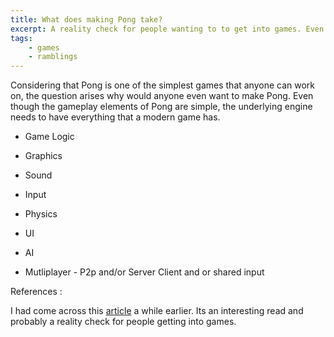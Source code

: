 ```yaml
---
title: What does making Pong take?
excerpt: A reality check for people wanting to to get into games. Even though the gameplay elements of Pong are simple, the underlying engine needs to have everything that a modern game has.
tags:
    - games
    - ramblings
---
```


Considering that Pong is one of the simplest games that anyone can work on, the question arises why would anyone even want to make Pong. Even though the gameplay elements of Pong are simple, the underlying engine needs to have everything that a modern game has.

-   Game Logic

-   Graphics

-   Sound

-   Input

-   Physics

-   UI

-   AI

-   Mutliplayer - P2p and/or Server Client and or shared input

References :

I had come across this [article](http://tinodidriksen.com/2003/05/06/but-can-you-make-pong/) a while earlier. Its an interesting read and probably a reality check for people getting into games.
